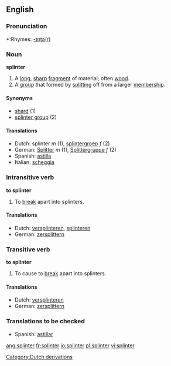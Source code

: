==English==

===Pronunciation===
*:Rhymes: [[Rhymes:English:-ɪntə(r)|-ɪntə(r)]]

===Noun===
'''splinter'''
# A [[long]], [[sharp]] [[fragment]] of material; often [[wood]].
# A [[group]] that formed by [[split]]ting off from a larger [[membership]].

====Synonyms====
*[[shard]] (1)
*[[splinter group]] (2)

====Translations====
*Dutch: splinter ''m'' (1), [[splintergroep]] ''f'' (2)
*German: [[Splitter]] ''m'' (1), [[Splittergruppe]] ''f'' (2)
*Spanish: [[astilla]] {{f}}
*Italian: [[scheggia]]

===Intransitive verb===
'''to splinter'''
# To [[break]] apart into splinters.

====Translations====
*Dutch: [[versplinteren]], [[splinteren]]
*German: [[zersplittern]]

===Transitive verb===
'''to splinter'''
# To cause to [[break]] apart into splinters.

====Translations====
*Dutch: [[versplinteren]]
*German: [[zersplittern]]

===Translations to be checked===
*Spanish: [[astillar]]

[[Category:Dutch derivations]]

[[ang:splinter]]
[[fr:splinter]]
[[io:splinter]]
[[pl:splinter]]
[[vi:splinter]]